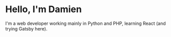 # Hello, I'm Damien

I'm a web developer working mainly in Python and PHP, learning React (and trying Gatsby here).
